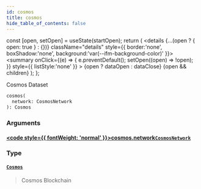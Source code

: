 ```yaml
---
id: cosmos
title: cosmos
hide_table_of_contents: false
---
```







  const [open, setOpen] = useState(startOpen);
  return (
    <details {...(open ? { open: true } : {})} className="details" style={{ border:'none', boxShadow:'none', background:'var(--ifm-background-color)' }}>
      <summary
        onClick={(e) => {
          e.preventDefault();
          setOpen((open) => !open);
        }}
        style={{ listStyle:'none' }}
      >
      {open ? dataOpen : dataClose}
      </summary>
      {open && children}
    </details>
  );
};








Cosmos Dataset


```graphql
cosmos(
  network: CosmosNetwork
): Cosmos
```




### Arguments

#### [<code style={{ fontWeight: 'normal' }}>cosmos.<b>network</b></code>](#)<Bullet />[`CosmosNetwork`](/docs/graphql-reference/enums/cosmos-network) <Badge class="badge badge--secondary" text="enum"/> 
> 
> 
> 
> 

### Type

#### [`Cosmos`](/docs/graphql-reference/objects/cosmos) <Badge class="badge badge--secondary" text="object"/> 
> 
> 
> Cosmos Blockchain
> 



